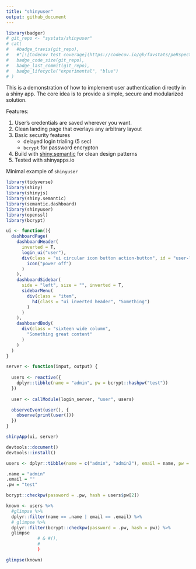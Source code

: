 ```yaml
---
title: "shinyuser"
output: github_document
---
```



```r
library(badger)
# git_repo <- "systats/shinyuser"
# cat(
#   #badge_travis(git_repo),
#   #"[![Codecov test coverage](https://codecov.io/gh/favstats/peRspective/branch/master/graph/badge.svg)](https://codecov.io/gh/favstats/peRspective?branch=master)",
# 	badge_code_size(git_repo),
# 	badge_last_commit(git_repo),
#   badge_lifecycle("experimental", "blue")
# )
```

This is a demonstration of how to implement user authentication directly in a shiny app. The core idea is to provide a simple, secure and modularized solution.  

Features:

1. User's credentials are saved wherever you want.
2. Clean landing page that overlays any arbitrary layout
3. Basic security features
    + delayed login trialing (5 sec)
    <!-- + `openssl` for daily session cookies -->
    + `bcrypt` for password encrypton
<!-- 3. Stay logged in after refresh ([taken from calligross](https://gist.github.com/calligross/e779281b500eb93ee9e42e4d72448189)). -->
4. Build with [shiny.semantic](https://github.com/Appsilon/shiny.semantic) for clean design patterns
5. Tested with shinyapps.io


Minimal example of `shinyuser`

```r
library(tidyverse)
library(shiny)
library(shinyjs)
library(shiny.semantic)
library(semantic.dashboard)
library(shinyuser)
library(openssl)
library(bcrypt)

ui <- function(){
  dashboardPage(
    dashboardHeader(
      inverted = T,
      login_ui("user"),
      div(class = "ui circular icon button action-button", id = "user-logout", 
        icon("power off")
      )
    ),
    dashboardSidebar(
      side = "left", size = "", inverted = T,
      sidebarMenu(
        div(class = "item",
          h4(class = "ui inverted header", "Something")
        )
      )
    ),
    dashboardBody(
      div(class = "sixteen wide column",
        "Something great content"
      )
    )
  )
}

server <- function(input, output) {
  
  users <- reactive({ 
    dplyr::tibble(name = "admin", pw = bcrypt::hashpw("test"))
  })
  
  user <- callModule(login_server, "user", users)

  observeEvent(user(), {
    observe(print(user()))
  })
}

shinyApp(ui, server)
```

<!-- <img src = "demo.gif"> <!-- width = "80%" --> 


```r
devtools::document()
devtools::install()
```



```r
users <- dplyr::tibble(name = c("admin", "admin2"), email = name, pw = bcrypt::hashpw("test")) %>% glimpse

.name = "admin"
.email = ""
.pw = "test"

bcrypt::checkpw(password = .pw, hash = users$pw[2])

known <- users %>% 
  #glimpse %>% 
  dplyr::filter(name == .name | email == .email) %>% 
  # glimpse %>% 
  dplyr::filter(bcrypt::checkpw(password = .pw, hash = pw)) %>% 
  glimpse
            # & #(), 
            #
            )

glimpse(known)
```

